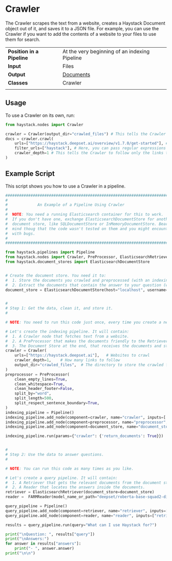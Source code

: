 
# Crawler

The Crawler scrapes the text from a website, creates a Haystack Document object out of it, and saves it to a JSON file. 
For example, you can use the Crawler if you want to add the contents of a website to your files to use them for search.

|||
|-------------|-----------------------------------------------------------------------------------------------------------------------------------------------------------------------------|
|__Position in a Pipeline__| At the very beginning of an indexing Pipeline |
|__Input__       | Files                                                                                                                                                                  |
|__Output__      | [Documents](/components/v1.7.0/documents-answers-labels#document)                                                                                                             |
|__Classes__     | Crawler                                                                                                          |
|||

## Usage

To use a Crawler on its own, run:
```python
from haystack.nodes import Crawler

crawler = Crawler(output_dir="crawled_files") # This tells the Crawler where to store the crawled files
docs = crawler.crawl(
    urls=["https://haystack.deepset.ai/overview/v1.7.0/get-started"], # This tells the Crawler which URLs to crawl
    filter_urls=["haystack"], # Here, you can pass regular expressions that the crawled URLs must comply with
    crawler_depth=1 # This tells the Crawler to follow only the links that it finds on the initial URLs
)
```

## Example Script

This script shows you how to use a Crawler in a pipeline.

```python
################################################################################
#                                                                              #
#             An Example of a Pipeline Using Crawler                           #
#                                                                              #
#  NOTE: You need a running Elasticsearch container for this to work.          #
#  If you don't have one, exchange ElasticsearchDocumentStore for another      #
#  document store, like SQLDocumentStore or InMemoryDocumentStore. Bear in     #
#  mind thoug that the code wasn't tested on them and you might encounter      #
#  with bugs.                                                                  #
#                                                                              #
################################################################################

from haystack.pipelines import Pipeline
from haystack.nodes import Crawler, PreProcessor, ElasticsearchRetriever, FARMReader
from haystack.document_stores import ElasticsearchDocumentStore


# Create the document store. You need it to:
#  1. Store the documents you crawled and preprocessed (with an indexing pipeline).
#  2. Extract the documents that contain the answer to your question (with a query pipeline).
document_store = ElasticsearchDocumentStore(host="localhost", username="", password="", index="document")


#
# Step 1: Get the data, clean it, and store it.
#

# NOTE: You need to run this code just once, every time you create a new Elasticsearch container. Comment it out afterwards.

# Let's create the indexing pipeline. It will contain:
#  1. A Crawler node that fetches text from a website.
#  2. A PreProcessor that makes the documents friendly to the Retriever.
#  3. The Document Store at the end, that receives the documents and stores them.
crawler = Crawler(
    urls=["https://haystack.deepset.ai"],   # Websites to crawl
    crawler_depth=1,    # How many links to follow
    output_dir="crawled_files",  # The directory to store the crawled files, not very important, we don't use the files in this example
)
preprocessor = PreProcessor(
    clean_empty_lines=True,
    clean_whitespace=True,
    clean_header_footer=False,
    split_by="word",
    split_length=500,
    split_respect_sentence_boundary=True,
)
indexing_pipeline = Pipeline()
indexing_pipeline.add_node(component=crawler, name="crawler", inputs=['File'])
indexing_pipeline.add_node(component=preprocessor, name="preprocessor", inputs=['crawler'])
indexing_pipeline.add_node(component=document_store, name="document_store", inputs=['preprocessor'])

indexing_pipeline.run(params={"crawler": {'return_documents': True}})


#
# Step 2: Use the data to answer questions.
#

# NOTE: You can run this code as many times as you like.

# Let's create a query pipeline. It will contain:
#  1. A Retriever that gets the relevant documents from the document store.
#  2. A Reader that locates the answers inside the documents.
retriever = ElasticsearchRetriever(document_store=document_store)
reader =  FARMReader(model_name_or_path="deepset/roberta-base-squad2-distilled")

query_pipeline = Pipeline()
query_pipeline.add_node(component=retriever, name="retriever", inputs=["Query"])
query_pipeline.add_node(component=reader, name="reader", inputs=["retriever"])

results = query_pipeline.run(query="What can I use Haystack for?")

print("\nQuestion: ", results["query"])
print("\nAnswers:")
for answer in results["answers"]:
    print("- ", answer.answer)
print("\n\n")
```

<div style={{ marginBottom: "3rem" }} />

